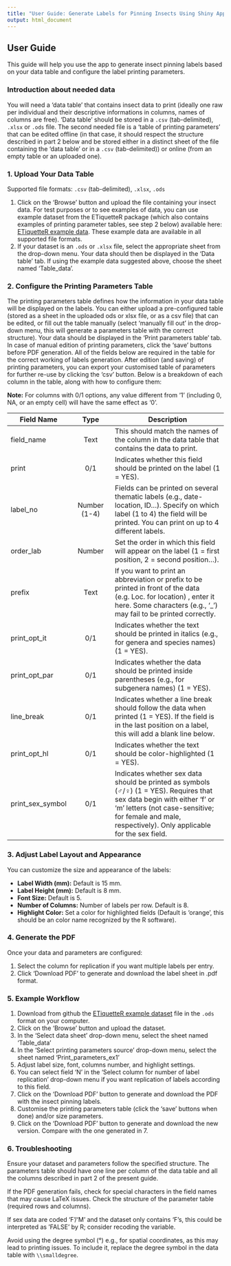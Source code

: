 ```yaml
---
title: "User Guide: Generate Labels for Pinning Insects Using Shiny App"
output: html_document
---
```


## User Guide

This guide will help you use the app to generate insect pinning labels based on your data table and configure the label printing parameters.

### Introduction about needed data

You will need a 'data table' that contains insect data to print (ideally one raw per individual and their descriptive informations in columns, names of columns are free). 'Data table' should be stored in a `.csv` (tab-delimited), `.xlsx` or `.ods` file. The second needed file is a 'table of printing parameters' that can be edited offline (in that case, it should respect the structure described in part 2 below and be stored either in a distinct sheet of the file containing the 'data table' or in a `.csv` (tab-delimited)) or online (from an empty table or an uploaded one).

### 1. Upload Your Data Table

Supported file formats: `.csv` (tab-delimited), `.xlsx`, `.ods`

1.  Click on the 'Browse' button and upload the file containing your insect data. For test purposes or to see examples of data, you can use example dataset from the ETiquetteR package (which also contains examples of printing parameter tables, see step 2 below) available here: [ETiquetteR example data](https://github.com/Nmoiroux/EtiquetteR/blob/main/inst/extdata/). These example data are available in all supported file formats.
2.  If your dataset is an `.ods` or `.xlsx` file, select the appropriate sheet from the drop-down menu. Your data should then be displayed in the 'Data table' tab. If using the example data suggested above, choose the sheet named 'Table_data'.

### 2. Configure the Printing Parameters Table

The printing parameters table defines how the information in your data table will be displayed on the labels. You can either upload a pre-configured table (stored as a sheet in the uploaded ods or xlsx file, or as a csv file) that can be edited, or fill out the table manually (select 'manually fill out' in the drop-down menu, this will generate a parameters table with the correct structure). Your data should be displayed in the 'Print parameters table' tab. In case of manual edition of printing parameters, click the 'save' buttons before PDF generation. All of the fields below are required in the table for the correct working of labels generation. After edition (and saving) of printing parameters, you can export your customised table of parameters for further re-use by clicking the 'csv' button. Below is a breakdown of each column in the table, along with how to configure them:

**Note:** For columns with 0/1 options, any value different from '1' (including 0, NA, or an empty cell) will have the same effect as '0'.

| Field Name | Type | Description |
|---------------|:-------------:|-------------------------------------------|
| field_name | Text | This should match the names of the column in the data table that contains the data to print. |
| print | 0/1 | Indicates whether this field should be printed on the label (1 = YES). |
| label_no | Number (1-4) | Fields can be printed on several thematic labels (e.g., date-location, ID...). Specify on which label (1 to 4) the field will be printed. You can print on up to 4 different labels. |
| order_lab | Number | Set the order in which this field will appear on the label (1 = first position, 2 = second position...). |
| prefix | Text | If you want to print an abbreviation or prefix to be printed in front of the data (e.g. Loc. for location) , enter it here. Some characters (e.g., '\_') may fail to be printed correctly. |
| print_opt_it | 0/1 | Indicates whether the text should be printed in italics (e.g., for genera and species names) (1 = YES). |
| print_opt_par | 0/1 | Indicates whether the data should be printed inside parentheses (e.g., for subgenera names) (1 = YES). |
| line_break | 0/1 | Indicates whether a line break should follow the data when printed (1 = YES). If the field is in the last position on a label, this will add a blank line below. |
| print_opt_hl | 0/1 | Indicates whether the text should be color-highlighted (1 = YES). |
| print_sex_symbol | 0/1 | Indicates whether sex data should be printed as symbols (♂/♀) (1 = YES). Requires that sex data begin with either 'f' or 'm' letters (not case-sensitive; for female and male, respectively). Only applicable for the sex field. |

### 3. Adjust Label Layout and Appearance

You can customize the size and appearance of the labels:

-   **Label Width (mm):** Default is 15 mm.
-   **Label Height (mm):** Default is 8 mm.
-   **Font Size:** Default is 5.
-   **Number of Columns:** Number of labels per row. Default is 8.
-   **Highlight Color:** Set a color for highlighted fields (Default is 'orange', this should be an color name recognized by the R software).

### 4. Generate the PDF

Once your data and parameters are configured:

1.  Select the column for replication if you want multiple labels per entry.
2.  Click 'Download PDF' to generate and download the label sheet in .pdf format.

### 5. Example Workflow

1.  Download from github the [ETiquetteR example dataset](https://github.com/Nmoiroux/EtiquetteR/blob/main/inst/extdata/liste_ind_coll_ex.ods) file in the `.ods` format on your computer.
2.  Click on the 'Browse' button and upload the dataset.
3.  In the 'Select data sheet' drop-down menu, select the sheet named 'Table_data'
4.  In the 'Select printing parameters source' drop-down menu, select the sheet named 'Print_parameters_ex1'
5.  Adjust label size, font, columns number, and highlight settings.
6.  You can select field 'N' in the 'Select column for number of label replication' drop-down menu if you want replication of labels according to this field.
7.  Click on the 'Download PDF' button to generate and download the PDF with the insect pinning labels.
8.  Customise the printing parameters table (click the 'save' buttons when done) and/or size parameters.
9.  Click on the 'Download PDF' button to generate and download the new version. Compare with the one generated in 7.

### 6. Troubleshooting

Ensure your dataset and parameters follow the specified structure. The parameters table should have one line per column of the data table and all the columns described in part 2 of the present guide.

If the PDF generation fails, check for special characters in the field names that may cause LaTeX issues. Check the structure of the parameter table (required rows and columns).

If sex data are coded 'F'/'M' and the dataset only contains 'F's, this could be interpreted as 'FALSE' by R; consider recoding the variable.

Avoid using the degree symbol (°) e.g., for spatial coordinates, as this may lead to printing issues. To include it, replace the degree symbol in the data table with `\\smalldegree`.
